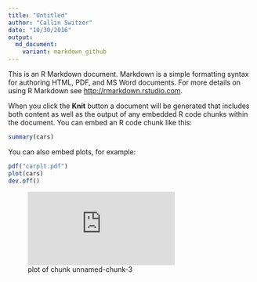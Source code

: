 ```yaml
---
title: "Untitled"
author: "Callin Switzer"
date: "10/30/2016"
output:
  md_document:
    variant: markdown_github
---
```


This is an R Markdown document. Markdown is a simple formatting syntax for authoring HTML, PDF, and MS Word documents. For more details on using R Markdown see <http://rmarkdown.rstudio.com>.

When you click the **Knit** button a document will be generated that includes both content as well as the output of any embedded R code chunks within the document. You can embed an R code chunk like this:

```r
summary(cars)
```

You can also embed plots, for example:

```r

pdf("carplt.pdf")
plot(cars)
dev.off()
```

![plot of chunk unnamed-chunk-3](https://github.com/callinSwitzer/RDataScience/blob/master/carplt.pdf)

